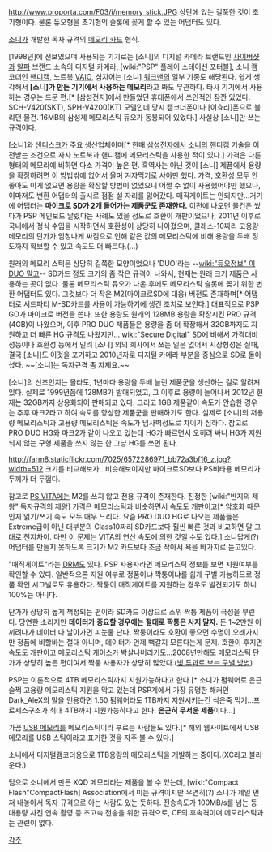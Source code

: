 http://www.proporta.com/F03/i/memory_stick.JPG
상단에 있는 길쭉한 것이 초기형이다. 물론 듀오형을 초기형의 슬롯에 꽂게 할 수 있는 어댑터도 있다.

[[소니]]가 개발한 독자 규격의 [[메모리 카드]] 형식. 

[1998년]에 선보였으며 사용되는 기기로는 [소니]의 디지털 카메라 브랜드인 [[사이버샷]]과 [[알파]] 브랜드 소속의 디지털 카메라, [wiki:"PSP" 플레이 스테이션 포터블], 소니 캠코더인 [[핸디캠]], 노트북 [[VAIO]], 심지어는 [소니] [[워크맨]]의 일부 기종도 해당된다. 쉽게 생각해서 '''[소니]가 만든 기기에서 사용하는 메모리'''라고 봐도 무관하다. 타사 기기에서 사용하는 경우는 드문 편.[* [삼성전자]에서 만들었던 휴대폰에서 쓰인적인 잠깐 있었다. SCH-V420(SKT), SPH-V4200(KT) 모델인데 당시 캠코더폰이나 [이효리]폰으로 불리던 물건. 16MB의 삼성제 메모리스틱 듀오가 동봉되어 있었다.] 사실상 [소니]만 쓰는 규격이다.

[소니]와 [[샌디스크]]가 주요 생산업체이며[* 한때 [[삼성전자]]에서 [[소니]]의 핸디캠 기술을 이전받는 조건으로 자사 노트북과 핸디캠에 메모리스틱을 사용한 적이 있다.] 가격은 다른 형태의 메모리에 비하면 다소 가격이 높은 편. 흑역사는 아닌 것이 [소니] 제품에서 용량을 확장하려면 이 방법밖에 없어서 울며 겨자먹기로 사야만 했다.
가격, 호환성 모두 안 좋아도 이게 없으면 용량을 확장할 방법이 없었으니 어쩔 수 없이 사용했어야만 했으나, 이마저도 변환 어댑터의 출시로 점점 설 자리를 잃어갔다. 매직게이트는 안되지만…거기에 어댑터는 '''마이크로 SD가 2개 들어가는 제품군도 존재한다.''' 이전에 나오던 물건은 썼다가 PSP 메인보드 날렸다는 사례도 있을 정도로 호환이 개판이었으나, 2011년 이후로 국내에서 정식 수입을 시작하면서 호환성이 상당히 나아졌으며, 클래스-10짜리 고용량 메모리의 단가가 엄청나게 싸짐으로 인해 같은 값의 메모리스틱에 비해 용량을 두배 정도까지 확보할 수 있고 속도도 더 빠르다.(…)

원래의 메모리 스틱은 상당히 길쭉한 모양이었으나 'DUO'라는 --[[wiki:"듀오정보" 이 DUO 말고]]-- SD카드 정도 크기의 좀 작은 규격이 나와서, 현재는 원래 크기 제품은 사용하는 곳이 없다. 물론 메모리스틱 듀오가 나온 후에도 메모리스틱 슬롯에 꽂기 위한 변환 어댑터도 있다. 그것보다 더 작은 M2(마이크로SD에 대응) 버전도 존재하며[* 어댑터로 서드파티 M-SD카드를 사용이 가능하기에 생긴 조치로 보인다.] 대표적으로 PSP GO가 마이크로 버전을 쓴다. 또한 용량도 원래의 128MB 용량을 확장시킨 PRO 규격(4GB)이 나왔으며, 이후 PRO DUO 제품들은 용량을 좀 더 확장해서 32GB까지도 지원하고 더 빠른 HG 규격도 나왔지만… [[wiki:"Secure Digital" SD]]에 비해서 가격대비 성능이나 호환성 등에서 밀려 [소니] 외의 회사에서 쓰는 일은 없어서 시장형성은 실패, 결국 [소니]도 이것을 포기하고 2010년자로 디지털 카메라 부분을 중심으로 SD로 돌아섰다. ~~[소니]는 독자규격 좀 자제요.~~

[소니]의 신조인지는 몰라도, 1년마다 용량을 두배 늘린 제품군을 생산하는 걸로 알려져있다. 실제로 1999년쯤에 128MB가 발매되었고, 그 이후로 용량이 늘어나서 2012년 현재는 32GB까지 상용화되어 판매되고 있다. 그리고 1GB 제품같이 속도가 안습한 경우는 추후 마크2라고 하여 속도를 향상한 제품군을 판매하기도 한다. 실제로 [소니]의 저용량 메모리스틱과 고용량 메모리스틱은 속도가 넘사벽정도로 차이가 심하다. 참고로 PRO DUO HG와 마크2가 같이 나오고 있는데 HG가 빠르면서 오히려 싸니 HG가 지원되지 않는 구형 제품을 쓰지 않는 한 그냥 HG를 쓰면 된다.

http://farm8.staticflickr.com/7025/6572286971_bb72a3bf16_z.jpg?width=512
크기를 비교해보자…비슷해보이지만 마이크로SD보다 PS비타용 메모리가 두께가 더 두껍다.

참고로 [[PS VITA]]에는 M2를 쓰지 않고 전용 규격이 존재한다. 진정한 [wiki:"반지의 제왕" 독자규격의 제왕] 
가격은 메모리스틱과 비슷하면서 속도도 개판이고[* 암호화 때문인지 읽기/쓰기 속도 모두 매우 느리다. 요즘 PRO DUO HG로 나오는 제품들은 Extreme급이 아닌 대부분의 Class10짜리 SD카드보다 훨씬 빠른 것과 비교하면 말 그대로 천지차이. 다만 이 문제는 VITA의 연산 속도에 의한 것일 수도 있다.] 소니답게(?) 어댑터를 만들지 못하도록 크기가 M2 카드보다 조금 작아서 욕을 바가지로 듣고있다.

"매직게이트"라는 [[DRM]]도 있다. PSP 사용자라면 메모리스틱 정보를 보면 지원여부를 확인할 수 있다. 일반적으론 지원 여부로 정품이냐 짝퉁이냐를 쉽게 구별 가능하므로 정품 확인 시그널로도 유용하다. 짝퉁이 매직게이트를 지원하는 경우도 발견되기도 하니 100%는 아니다.

단가가 상당히 높게 책정되는 편이라 SD카드 이상으로 소위 짝퉁 제품이 극성을 부린다. 당연한 소리지만 '''데이터가 중요할 경우에는 절대로 짝퉁은 사지 말자.''' 돈 1~2만원 아끼려다가 데이터 다 날아가면 피눈물 난다. 짝퉁이라도 호환이 좋으면 수명이 오래가지만 정품에 비할바는 절대 아니며, 데이터가 언제 뻑갈지 모른다는게 문제. 호환이 후지면 속도도 개판이고 메모리스틱 케이스가 박살나버리기도…2008년만해도 메모리스틱 단가가 상당히 높은 편이여서 짝퉁 사용자가 상당히 많았다.([http://rigvedawiki.net/r1/wiki.php/%EB%A9%94%EB%AA%A8%EB%A6%AC%EC%8A%A4%ED%8B%B1?action=download&value=20.jpg 빛 투과로 보는 구별 방법])

PSP는 이론적으로 4TB 메모리스틱까지 지원가능하다고 한다.[* 소니가 펌웨어로 은근슬쩍 고용량 메모리스틱 지원을 막고 있는데 PSP계에서 가장 유명한 해커인 Dark_AleX의 말을 인용하면 1.50 펌웨어라도 1TB까지 지원시키는건 식은죽 먹기…프로세스구조가 최대 4TB까지 지원가능하다고 한다. '''은근히 무서운 제품'''이다…]

가끔 [[USB 메모리]]를 메모리스틱이라 부르는 사람들도 있다.[* 해외 웹사이트에서 USB 메모리를 USB 스틱이라고 표기한 것을 자주 볼 수 있다.]

소니에서 디지털캠코더용으로 1TB용량의 메모리스틱을 개발하는 중이다.(XC라고 불리운다.)

덤으로 소니에서 만든 XQD 메모리라는 제품을 볼 수 있는데, [wiki:"Compact Flash"CompactFlash] Association에서 미는 규격이지만 우연히(?) 소니가 제일 먼저 내놓아서 독자 규격으로 아는 사람도 있는 듯하다. 전송속도가 100MB/s를 넘는 등 대용량 사진 연속 촬영 등 초고속 전송을 위한 규격으로, CF의 후속격이며 메모리스틱과는 관련이 없다.

[[각주]]
